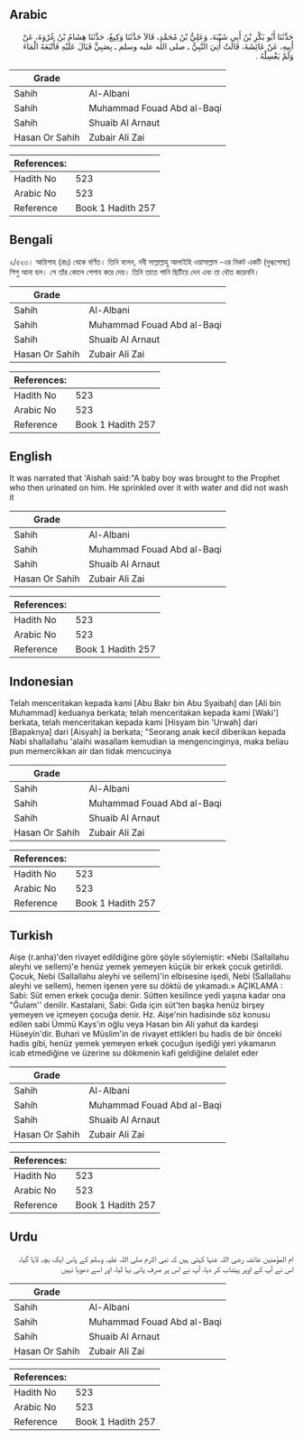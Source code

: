 ## Arabic


<div dir="rtl" lang="ar" style={{fontSize:'larger',backgroundColor:'#f8f9fa',padding:20}}>
حَدَّثَنَا أَبُو بَكْرِ بْنُ أَبِي شَيْبَةَ، وَعَلِيُّ بْنُ مُحَمَّدٍ، قَالاَ حَدَّثَنَا وَكِيعٌ، حَدَّثَنَا هِشَامُ بْنُ عُرْوَةَ، عَنْ أَبِيهِ، عَنْ عَائِشَةَ، قَالَتْ أُتِيَ النَّبِيُّ ـ صلى الله عليه وسلم ـ بِصَبِيٍّ فَبَالَ عَلَيْهِ فَأَتْبَعَهُ الْمَاءَ وَلَمْ يَغْسِلْهُ ‏.‏
</div>
<div style={{backgroundColor:'#f8f9fa',padding:20, marginBottom: 10}}><table> <thead> <tr> <th>Grade</th> <th></th> </tr> </thead> <tbody> <tr><td>Sahih</td><td>Al-Albani</td></tr><tr><td>Sahih</td><td>Muhammad Fouad Abd al-Baqi</td></tr><tr><td>Sahih</td><td>Shuaib Al Arnaut</td></tr><tr><td>Hasan Or Sahih</td><td>Zubair Ali Zai</td></tr></tbody></table><table> <thead> <tr> <th>References:</th> <th></th> </tr> </thead> <tbody><tr><td>Hadith No</td><td>523</td></tr><tr><td>Arabic No</td><td>523</td></tr><tr><td>Reference</td><td>Book 1 Hadith 257</td></tr></tbody></table></div>

## Bengali


<div dir="ltr" lang="bn" style={{fontSize:'larger',backgroundColor:'#f8f9fa',padding:20}}>
২/৫২৩। আয়িশাহ (রাঃ) থেকে বর্ণিত। তিনি বলেন, নবী সাল্লাল্লাহু আলাইহি ওয়াসাল্লাম -এর নিকট একটি (দুগ্ধপোষ্য) শিশু আনা হল। সে তাঁর কোলে পেশাব করে দেয়। তিনি তাতে পানি ছিটিয়ে দেন এবং তা ধৌত করেননি।
</div>
<div style={{backgroundColor:'#f8f9fa',padding:20, marginBottom: 10}}><table> <thead> <tr> <th>Grade</th> <th></th> </tr> </thead> <tbody> <tr><td>Sahih</td><td>Al-Albani</td></tr><tr><td>Sahih</td><td>Muhammad Fouad Abd al-Baqi</td></tr><tr><td>Sahih</td><td>Shuaib Al Arnaut</td></tr><tr><td>Hasan Or Sahih</td><td>Zubair Ali Zai</td></tr></tbody></table><table> <thead> <tr> <th>References:</th> <th></th> </tr> </thead> <tbody><tr><td>Hadith No</td><td>523</td></tr><tr><td>Arabic No</td><td>523</td></tr><tr><td>Reference</td><td>Book 1 Hadith 257</td></tr></tbody></table></div>

## English


<div dir="ltr" lang="en" style={{fontSize:'larger',backgroundColor:'#f8f9fa',padding:20}}>
It was narrated that 'Aishah said:"A baby boy was brought to the Prophet who then urinated on him. He sprinkled over it with water and did not wash it
</div>
<div style={{backgroundColor:'#f8f9fa',padding:20, marginBottom: 10}}><table> <thead> <tr> <th>Grade</th> <th></th> </tr> </thead> <tbody> <tr><td>Sahih</td><td>Al-Albani</td></tr><tr><td>Sahih</td><td>Muhammad Fouad Abd al-Baqi</td></tr><tr><td>Sahih</td><td>Shuaib Al Arnaut</td></tr><tr><td>Hasan Or Sahih</td><td>Zubair Ali Zai</td></tr></tbody></table><table> <thead> <tr> <th>References:</th> <th></th> </tr> </thead> <tbody><tr><td>Hadith No</td><td>523</td></tr><tr><td>Arabic No</td><td>523</td></tr><tr><td>Reference</td><td>Book 1 Hadith 257</td></tr></tbody></table></div>

## Indonesian


<div dir="ltr" lang="id" style={{fontSize:'larger',backgroundColor:'#f8f9fa',padding:20}}>
Telah menceritakan kepada kami [Abu Bakr bin Abu Syaibah] dan [Ali bin Muhammad] keduanya berkata; telah menceritakan kepada kami [Waki'] berkata, telah menceritakan kepada kami [Hisyam bin 'Urwah] dari [Bapaknya] dari [Aisyah] ia berkata; "Seorang anak kecil diberikan kepada Nabi shallallahu 'alaihi wasallam kemudian ia mengencinginya, maka beliau pun memercikkan air dan tidak mencucinya
</div>
<div style={{backgroundColor:'#f8f9fa',padding:20, marginBottom: 10}}><table> <thead> <tr> <th>Grade</th> <th></th> </tr> </thead> <tbody> <tr><td>Sahih</td><td>Al-Albani</td></tr><tr><td>Sahih</td><td>Muhammad Fouad Abd al-Baqi</td></tr><tr><td>Sahih</td><td>Shuaib Al Arnaut</td></tr><tr><td>Hasan Or Sahih</td><td>Zubair Ali Zai</td></tr></tbody></table><table> <thead> <tr> <th>References:</th> <th></th> </tr> </thead> <tbody><tr><td>Hadith No</td><td>523</td></tr><tr><td>Arabic No</td><td>523</td></tr><tr><td>Reference</td><td>Book 1 Hadith 257</td></tr></tbody></table></div>

## Turkish


<div dir="ltr" lang="tr" style={{fontSize:'larger',backgroundColor:'#f8f9fa',padding:20}}>
Aişe (r.anha)'den rivayet edildiğine göre şöyle söylemiştir: «Nebi (Sallallahu aleyhi ve sellem)'e henüz yemek yemeyen küçük bir erkek çocuk getirildi. Çocuk, Nebi (Sallallahu aleyhi ve sellem)'in elbisesine işedi, Nebi (Sallallahu aleyhi ve sellem), hemen işenen yere su döktü de yıkamadı.» AÇIKLAMA : Sabi: Süt emen erkek çocuğa denir. Sütten kesilince yedi yaşına kadar ona "Ğulam'' denilir. Kastalani, Sabi: Gıda için süt'ten başka henüz birşey yemeyen ve içmeyen çocuğa denir. Hz. Aişe'nin hadisinde söz konusu edilen sabi Ümmü Kays'ın oğlu veya Hasan bin Ali yahut da kardeşi Hüseyin'dir. Buhari ve Müslim'in de rivayet ettikleri bu hadis de bir önceki hadis gibi, henüz yemek yemeyen erkek çocuğun işediği yeri yıkamanın icab etmediğine ve üzerine su dökmenin kafi geldiğine delalet eder
</div>
<div style={{backgroundColor:'#f8f9fa',padding:20, marginBottom: 10}}><table> <thead> <tr> <th>Grade</th> <th></th> </tr> </thead> <tbody> <tr><td>Sahih</td><td>Al-Albani</td></tr><tr><td>Sahih</td><td>Muhammad Fouad Abd al-Baqi</td></tr><tr><td>Sahih</td><td>Shuaib Al Arnaut</td></tr><tr><td>Hasan Or Sahih</td><td>Zubair Ali Zai</td></tr></tbody></table><table> <thead> <tr> <th>References:</th> <th></th> </tr> </thead> <tbody><tr><td>Hadith No</td><td>523</td></tr><tr><td>Arabic No</td><td>523</td></tr><tr><td>Reference</td><td>Book 1 Hadith 257</td></tr></tbody></table></div>

## Urdu


<div dir="rtl" lang="ur" style={{fontSize:'larger',backgroundColor:'#f8f9fa',padding:20}}>
ام المؤمنین عائشہ رضی اللہ عنہا کہتی ہیں کہ نبی اکرم صلی اللہ علیہ وسلم کے پاس ایک بچہ لایا گیا، اس نے آپ کے اوپر پیشاب کر دیا، آپ نے اس پر صرف پانی بہا لیا، اور اسے دھویا نہیں
</div>
<div style={{backgroundColor:'#f8f9fa',padding:20, marginBottom: 10}}><table> <thead> <tr> <th>Grade</th> <th></th> </tr> </thead> <tbody> <tr><td>Sahih</td><td>Al-Albani</td></tr><tr><td>Sahih</td><td>Muhammad Fouad Abd al-Baqi</td></tr><tr><td>Sahih</td><td>Shuaib Al Arnaut</td></tr><tr><td>Hasan Or Sahih</td><td>Zubair Ali Zai</td></tr></tbody></table><table> <thead> <tr> <th>References:</th> <th></th> </tr> </thead> <tbody><tr><td>Hadith No</td><td>523</td></tr><tr><td>Arabic No</td><td>523</td></tr><tr><td>Reference</td><td>Book 1 Hadith 257</td></tr></tbody></table></div>
